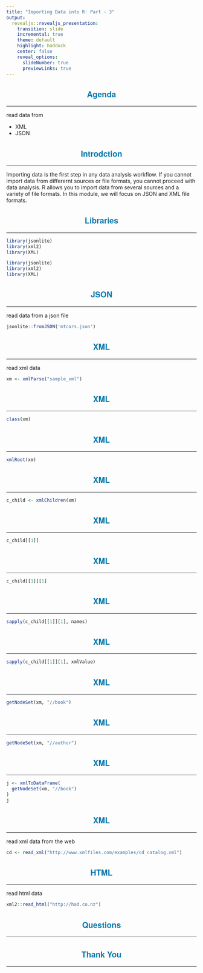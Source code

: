 ```yaml
---
title: "Importing Data into R: Part - 3"
output: 
  revealjs::revealjs_presentation:
    transition: slide
    incremental: true
    theme: default
    highlight: haddock
    center: false
    reveal_options:
      slideNumber: true
      previewLinks: true
---
```


<style type="text/css">
  .reveal p {
    text-align: left;
    font-size: 20px;
  }
  .reveal body:after {
    content: url(handshake.png);
    position: fixed;
    bottom: 3.5em;
    left: 3.5em;
    box-shadow: 5px 5px 10px #000; 
  }
  .reveal hr {
    border-color: #0077aa;
  }
  .reveal h1, h2, h3, h4, h5, h6 {
    text-transform: capitalize;
    text-align: center;
    color: #0077aa;
    font-family: 'Helvetica Neue';
  }
  .reveal ul {
    display: block;
  }
  .reveal ul li {
    color: #3c3c3c; 
    /* set color of list item text */
    list-style: none; 
  }
  .reveal .sourceCode pre code {
    padding: 0px;
    border: 0px;
  }
  .reveal ul li::before {
      color: #006b6e;  
      /* color of bullet or square */
      content: "\2022"; 
      /* Unicode of character to precede the list item */
      font-size: 1em; 
      /* em or %*/ 
      padding-right: 1.1225em; 
      /* use em*/
      position: relative;
      top: 0em; 
      /* use em or % */
  }
  .reveal ul {
    line-height:150%
  }
  .reveal .fragment {
    font-size: 20px;
  }
  .reveal ol {
    display: block;
  }
</style>

## Agenda

<hr>

read data from 

- XML
- JSON

## Introdction

<hr>

Importing data is the first step in any data analysis workflow. If you cannot import data from differernt sources or file formats, you cannot proceed with data analysis. R allows you to import data from several sources and a variety of file formats. In this module, we will focus on JSON and XML file formats.

## Libraries

<hr>

```r
library(jsonlite)
library(xml2)
library(XML)
```

```r
library(jsonlite)
library(xml2)
library(XML)
```


## JSON

<hr>

read data from a json file

```r
jsonlite::fromJSON('mtcars.json')
```

## XML

<hr>

read xml data 

```r
xm <- xmlParse("sample_xml")
```

## XML

<hr>

```r
class(xm)
```

## XML

<hr>

```r
xmlRoot(xm)
```

## XML

<hr>

```r
c_child <- xmlChildren(xm)
```

## XML

<hr>

```r
c_child[[1]]
```

## XML

<hr>

```r
c_child[[1]][1]
```

## XML

<hr>

```r
sapply(c_child[[1]][1], names)
```

## XML

<hr>

```r
sapply(c_child[[1]][1], xmlValue)
```

## XML

<hr>

```r
getNodeSet(xm, "//book")
```

## XML

<hr>

```r
getNodeSet(xm, "//author")
```

## XML

<hr>

```r
j <- xmlToDataFrame(
  getNodeSet(xm, "//book")
)
j
```

## XML

<hr>

read xml data from the web

```r
cd <- read_xml("http://www.xmlfiles.com/examples/cd_catalog.xml")
```

## HTML

<hr>
 
read html data

```r
xml2::read_html("http://had.co.nz")
```

## Questions

<hr>

## Thank You

<hr>